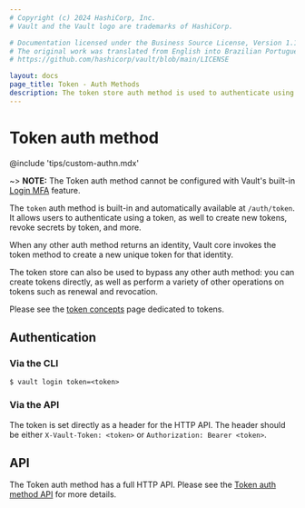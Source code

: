 ```yaml
---
# Copyright (c) 2024 HashiCorp, Inc.
# Vault and the Vault logo are trademarks of HashiCorp.

# Documentation licensed under the Business Source License, Version 1.1.
# The original work was translated from English into Brazilian Portuguese.
# https://github.com/hashicorp/vault/blob/main/LICENSE

layout: docs
page_title: Token - Auth Methods
description: The token store auth method is used to authenticate using tokens.
---
```


# Token auth method

@include 'tips/custom-authn.mdx'

~> **NOTE:** The Token auth method cannot be configured with Vault's built-in [Login MFA](/vault/docs/auth/login-mfa) feature.

The `token` auth method is built-in and automatically available at `/auth/token`. It
allows users to authenticate using a token, as well to create new tokens, revoke
secrets by token, and more.

When any other auth method returns an identity, Vault core invokes the
token method to create a new unique token for that identity.

The token store can also be used to bypass any other auth method:
you can create tokens directly, as well as perform a variety of other
operations on tokens such as renewal and revocation.

Please see the [token concepts](/vault/docs/concepts/tokens) page dedicated
to tokens.

## Authentication

### Via the CLI

```shell-session
$ vault login token=<token>
```

### Via the API

The token is set directly as a header for the HTTP API. The header should be
either `X-Vault-Token: <token>` or `Authorization: Bearer <token>`.

## API

The Token auth method has a full HTTP API. Please see the
[Token auth method API](/vault/api-docs/auth/token) for more
details.
